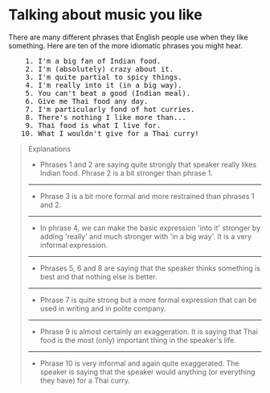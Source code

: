 # Talking about music you like

There are many different phrases that English people use when they like something. Here are ten of the more idiomatic phrases you might hear.

<pre className="text-xl font-semibold font-sans leading-3">
    1. I'm a big fan of Indian food.
    2. I'm (absolutely) crazy about it.
    3. I'm quite partial to spicy things.
    4. I'm really into it (in a big way).
    5. You can't beat a good (Indian meal).
    6. Give me Thai food any day.
    7. I'm particularly fond of hot curries.
    8. There's nothing I like more than...
    9. Thai food is what I live for.
   10. What I wouldn't give for a Thai curry!
</pre>

> Explanations
>
> - Phrases 1 and 2 are saying quite strongly that speaker really likes Indian food. Phrase 2 is a bit stronger than phrase 1.
>
> ---
>
> - Phrase 3 is a bit more formal and more restrained than phrases 1 and 2.
>
> ---
>
> - In phrase 4, we can make the basic expression 'into it' stronger by adding 'really' and much stronger with 'in a big way'. It is a very informal expression.
>
> ---
>
> - Phrases 5, 6 and 8 are saying that the speaker thinks something is best and that nothing else is better.
>
> ---
>
> - Phrase 7 is quite strong but a more formal expression that can be used in writing and in polite company.
>
> ---
>
> - Phrase 9 is almost certainly an exaggeration. It is saying that Thai food is the most (only) important thing in the speaker's life.
>
> ---
>
> - Phrase 10 is very informal and again quite exaggerated. The speaker is saying that the speaker would anything (or everything they have) for a Thai curry.

